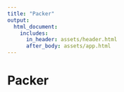 ```yaml
---
title: "Packer"
output:
  html_document:
    includes:
      in_header: assets/header.html
      after_body: assets/app.html
---
```


# Packer
